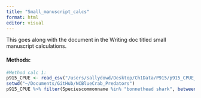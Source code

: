 ```yaml
---
title: "Small_manuscript_calcs"
format: html
editor: visual
---
```


This goes along with the document in the Writing doc titled small manuscript calculations. 

#### Methods:
```r
#Method calc 1: 
p915_CPUE <- read_csv("/users/sallydowd/Desktop/Ch1Data/P915/p915_CPUE_new.csv")
setwd("~/Documents/GitHub/NCBlueCrab_Predators")
p915_CPUE %>% filter(Speciescommonname %in% "bonnethead shark", between(Year, 2001,2021), Month %in% 5|Month %in% 6) %>% summarize(total_count= sum(Colnum))
```

